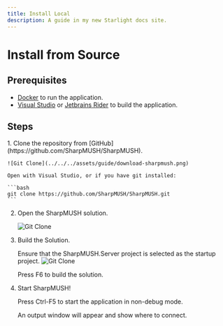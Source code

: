 ```yaml
---
title: Install Local
description: A guide in my new Starlight docs site.
---
```



# Install from Source
## Prerequisites
- [Docker](https://www.docker.com/products/docker-desktop/) to run the application.
- [Visual Studio](https://visualstudio.microsoft.com/vs/) or [Jetbrains Rider](https://www.jetbrains.com/rider/) to build the application.

## Steps
<Steps>
1. Clone the repository from [GitHub](https://github.com/SharpMUSH/SharpMUSH).

    ![Git Clone](../../../assets/guide/download-sharpmush.png)

    Open with Visual Studio, or if you have git installed:

    ```bash
    git clone https://github.com/SharpMUSH/SharpMUSH.git
    ```

2. Open the SharpMUSH solution.

    ![Git Clone](../../../assets/guide/choose-solution.png)

3. Build the Solution.

    Ensure that the SharpMUSH.Server project is selected as the startup project.
    ![Git Clone](../../../assets/guide/select-server.png)

    Press F6 to build the solution.

4. Start SharpMUSH!

    Press Ctrl-F5 to start the application in non-debug mode.
    
    An output window will appear and show where to connect.

</Steps>